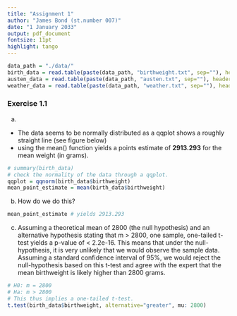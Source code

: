 ```yaml
---
title: "Assignment 1"
author: "James Bond (st.number 007)"
date: "1 January 2033"
output: pdf_document
fontsize: 11pt
highlight: tango
---
```


```r
data_path = "./data/"
birth_data = read.table(paste(data_path, "birthweight.txt", sep=""), header = TRUE)
austen_data = read.table(paste(data_path, "austen.txt", sep=""), header = TRUE)
weather_data = read.table(paste(data_path, "weather.txt", sep=""), header = TRUE)

```

### Exercise 1.1

(a) 

-   The data seems to be normally distributed as a qqplot shows a roughly straight line (see figure below)
-   using the mean() function yields a points estimate of **2913.293** for the mean weight (in grams).

```r
# summary(birth_data)
# check the normality of the data through a qqplot.
qqplot = qqnorm(birth_data$birthweight)
mean_point_estimate = mean(birth_data$birthweight)
```


(b) How do we do this?

```r
mean_point_estimate # yields 2913.293
```

(c)
Assuming a theoretical mean of 2800 (the null hypothesis) and an alternative hypothesis stating that m > 2800,
one sample, one-tailed t-test yields a p-value of < 2.2e-16.
This means that under the null-hypothesis, it is very unlikely that we would observe the sample data.
Assuming a standard confidence interval of 95%, we would reject the null-hypothesis based on this t-test and agree with the expert that the mean birthweight is likely higher than 2800 grams.
```r
# H0: m = 2800
# Ha: m > 2800
# This thus implies a one-tailed t-test.
t.test(birth_data$birthweight, alternative="greater", mu: 2800)
```


